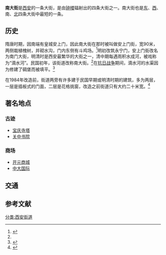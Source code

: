 {{Infobox China Road
|中文道路名称= 南大街
|道路名称拼音= Nan Dajie
|道路方向= NS
|路牌类型= Xi'an
|图片= File:Xi'an Nanda Jie.JPG
|图片说明= 南大街
|道路属性= 主干道
|道路总长度= 0.67
|规划总长度=
|已通车长度=
|车速限制=
|行车线数量=
|所在地区= [[碑林区|碑林区]]
|起点= [[西安钟楼|钟楼]]
|终点= [[永宁门|永宁门]]
}}
'''南大街'''是[[西安|西安]]的一条大街，是由[[西安钟楼|钟楼]]辐射出的四条大街之一。南大街也是[[东大街_(西安)|东]]、[[西大街_(西安)|西]]、南、[[北大街_(西安)|北]]四条大街中最短的一条。

==历史==
隋唐时期，因南端有皇城安上门，因此南大街在那时被叫做安上门街，宽90米，两侧栽植槐树，并砌水沟，门内东侧有斗鸡场。<ref name=history>{{Cite web |url= http://news.cnwest.com/content/2014-04/09/content_10982308.htm |title= 西安街道名霸气有文化 你知道吗？ |author=  |date=  |publisher= 西部网 |language= zh-hans |accessdate= 2014年4月20日 |quote=  |archive-url= https://web.archive.org/web/20140421064355/http://news.cnwest.com/content/2014-04/09/content_10982308.htm |archive-date= 2014年4月21日 |dead-url= yes }}</ref>明初改筑永宁门，安上门街改名为南门大街，明清时是西安最繁华的大街之一，清中期每遇雨积水成河，被戏称为“滴水河”。民国初年，该街道改称南大街。<ref name=history/>在[[中国抗日战争|抗日战争]]期间，滴水河的水渠因为修建了碉堡而被填平。<ref>{{Cite web|url=http://epaper.xiancn.com/xawb/html/2016-08/21/content_441634.htm|title=南大街的滴水河|accessdate=2016年8月21日|author=成兆勋|date=2016年8月21日|publisher=西安晚报|archive-url=https://web.archive.org/web/20160821221051/http://epaper.xiancn.com/xawb/html/2016-08/21/content_441634.htm|archive-date=2016年8月21日|dead-url=yes}}</ref>

在1984年改造前，街道两旁有许多建于民国早期或明清时期的建筑，多为两层，一层是插板式的门面，二层是花格挑窗，改造之前街道只有大约二十米宽。<ref>{{Cite web |url= http://epaper.xiancn.com/xawb/html/2015-03/29/content_357908.htm |title= 南大街 |author= 李秦隆 |date= 2015年3月29日 |publisher= 西安晚报 |language= zh-hans |accessdate= 2015年5月2日 |quote=  |archive-date= 2018年10月3日 |archive-url= https://web.archive.org/web/20181003133356/http://epaper.xiancn.com/xawb/html/2015-03/29/content_357908.htm |dead-url= yes }}</ref>

==著名地点==
===古迹===
*[[宝庆寺塔|宝庆寺塔]]
*[[关中书院|关中书院]]
===商场===
*[[开元商城|开元商城]]
*[[中大国际|中大国际]]

==交通==

==参考文献==
{{reflist}}

[[分类:西安街道|分类:西安街道]]